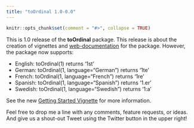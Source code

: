 ```yaml
---
title: "toOrdinal 1.0-0.0"
---
```


```r
knitr::opts_chunk$set(comment = "#>", collapse = TRUE)
```


This is 1.0 release of the **toOrdinal** package. This release is about the creation of vignettes and
[web-documentation](https://CenterForAssessment.github.io/toOrdinal) for the package. However, the package now
supports:

* English: toOrdinal(1) returns '1st'
* German: toOrdinal(1, language="German") returns '1te'
* French: toOrdinal(1, language="French") returns '1re'
* Spanish: toOrdinal(1, language="Spanish") returns '1.er'
* Swedish: toOrdinal(1, language="Swedish") returns '1:a'

See the new [Getting Started Vignette](https://centerforassessment.github.io/toOrdinal/articles/toOrdinal.html) for more information.

Feel free to drop me a line with any comments, feature requests, or ideas. And give us a shout-out Tweet using the Twitter button in the upper right!
